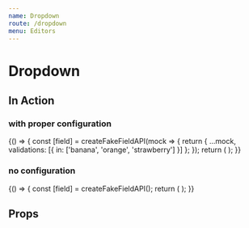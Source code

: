 ```yaml
---
name: Dropdown
route: /dropdown
menu: Editors
---
```


# Dropdown


## In Action

### with proper configuration

<Playground>
  {() => {
    const [field] = createFakeFieldAPI(mock => {
      return {
        ...mock,
        validations: [{ in: ['banana', 'orange', 'strawberry'] }]
      };
    });
    return (
      <DropdownEditor field={field} locales={createFakeLocalesAPI()} isInitiallyDisabled={false} />
    );
  }}
</Playground>

### no configuration

<Playground>
  {() => {
    const [field] = createFakeFieldAPI();
    return (
      <DropdownEditor field={field} locales={createFakeLocalesAPI()} isInitiallyDisabled={false} />
    );
  }}
</Playground>

## Props

<Props of={DropdownEditor} />
